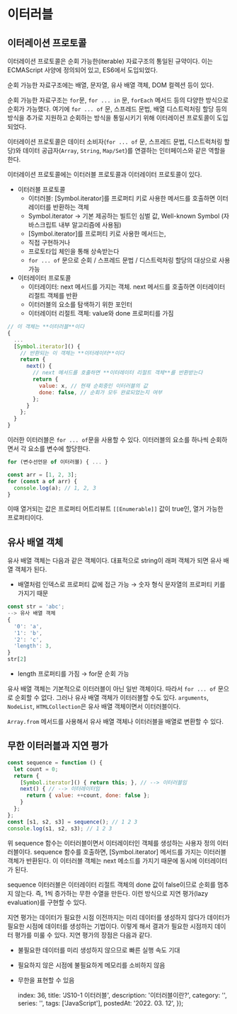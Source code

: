 

# 이터러블

## 이터레이션 프로토콜

이터레이션 프로토콜은 순회 가능한(iterable) 자료구조의 통일된 규약이다. 이는 ECMAScript 사양에 정의되어 있고, ES6에서 도입되었다.

순회 가능한 자료구조에는 배열, 문자열, 유사 배열 객체, DOM 컬렉션 등이 있다.

순회 가능한 자료구조는 `for`문, `for ... in` 문, `forEach` 메서드 등의 다양한 방식으로 순회가 가능했다. 여기에 `for ... of` 문, 스프레드 문법, 배열 디스트럭처링 할당 등의 방식을 추가로 지원하고 순회하는 방식을 통일시키기 위해 이터레이션 프로토콜이 도입되었다.

이터레이션 프로토콜은 데이터 소비자(`for ... of` 문, 스프레드 문법, 디스트럭처링 할당)와 데이터 공급자(`Array`, `String`, `Map/Set`)를 연결하는 인터페이스와 같은 역할을 한다.

이터레이션 프로토콜에는 이터러블 프로토콜과 이터레이터 프로토콜이 있다.

- 이터러블 프로토콜
  - 이터러블: [Symbol.iterator]를 프로퍼티 키로 사용한 메서드를 호출하면 이터레이터를 반환하는 객체
  - Symbol.iterator → 기본 제공하는 빌트인 심벌 값, Well-known Symbol (자바스크립트 내부 알고리즘에 사용됨)
  - [Symbol.iterator]를 프로퍼티 키로 사용한 메서드는,
  - 직접 구현하거나
  - 프로토타입 체인을 통해 상속받는다
  - `for ... of` 문으로 순회 / 스프레드 문법 / 디스트럭처링 할당의 대상으로 사용 가능
- 이터레이터 프로토콜
  - 이터레이터: next 메서드를 가지는 객체. next 메서드를 호출하면 이터레이터 리절트 객체를 반환
  - 이터러블의 요소를 탐색하기 위한 포인터
  - 이터레이터 리절트 객체: value와 done 프로퍼티를 가짐

```jsx
// 이 객체는 **이터러블**이다
{
  ...
  [Symbol.iterator]() {
    // 반환되는 이 객체는 **이터레이터**이다
    return {
      next() {
        // next 메서드를 호출하면 **이터레이터 리절트 객체**를 반환받는다
        return {
          value: x, // 현재 순회중인 이터러블의 값
          done: false, // 순회가 모두 완료되었는지 여부
        };
      }
    };
  }
}
```

이러한 이터러블은 `for ... of`문을 사용할 수 있다. 이터러블의 요소를 하나씩 순회하면서 각 요소를 변수에 할당한다.

```jsx
for (변수선언문 of 이터러블) { ... }

const arr = [1, 2, 3];
for (const a of arr) {
  console.log(a); // 1, 2, 3
}
```

이때 열거되는 값은 프로퍼티 어트리뷰트 `[[Enumerable]]` 값이 true인, 열거 가능한 프로퍼티이다.

## 유사 배열 객체

유사 배열 객체는 다음과 같은 객체이다. 대표적으로 string이 래퍼 객체가 되면 유사 배열 객체가 된다.

- 배열처럼 인덱스로 프로퍼티 값에 접근 가능 → 숫자 형식 문자열의 프로퍼티 키를 가지기 때문

```jsx
const str = 'abc';
--> 유사 배열 객체
{
  '0': 'a',
  '1': 'b',
  '2': 'c',
  'length': 3,
}
str[2]
```

- length 프로퍼티를 가짐 → for문 순회 가능

유사 배열 객체는 기본적으로 이터러블이 아닌 일반 객체이다. 따라서 `for ... of` 문으로 순회할 수 없다. 그러나 유사 배열 객체가 이터러블할 수도 있다. `arguments`, `NodeList`, `HTMLCollection`은 유사 배열 객체이면서 이터러블이다.

`Array.from` 메서드를 사용해서 유사 배열 객체나 이터러블을 배열로 변환할 수 있다.

## 무한 이터러블과 지연 평가

```jsx
const sequence = function () {
  let count = 0;
  return {
    [Symbol.iterator]() { return this; }, // --> 이터러블임
    next() { // --> 이터레이터임
      return { value: ++count, done: false };
    }
  };
};
const [s1, s2, s3] = sequence(); // 1 2 3
console.log(s1, s2, s3); // 1 2 3
```

위 sequence 함수는 이터러블이면서 이터레이터인 객체를 생성하는 사용자 정의 이터러블이다. sequence 함수를 호출하면, [Symbol.iterator] 메서드를 가지는 이터러블 객체가 반환된다. 이 이터러블 객체는 next 메소드를 가지기 때문에 동시에 이터레이터가 된다.

sequence 이터러블은 이터레이터 리절트 객체의 done 값이 false이므로 순회를 멈추지 않는다. 즉, 1씩 증가하는 무한 수열을 만든다. 이런 방식으로 지연 평가(lazy evaluation)를 구현할 수 있다.

지연 평가는 데이터가 필요한 시점 이전까지는 미리 데이터를 생성하지 않다가 데이터가 필요한 시점에 데이터를 생성하는 기법이다. 이렇게 해서 결과가 필요한 시점까지 데이터 평가를 미룰 수 있다. 지연 평가의 장점은 다음과 같다.

- 불필요한 데이터를 미리 생성하지 않으므로 빠른 실행 속도 기대
- 필요하지 않은 시점에 불필요하게 메모리를 소비하지 않음
- 무한을 표현할 수 있음



    index: 36,
    title: 'JS10-1 이터러블',
    description: '이터러블이란?',
    category: '',
    series: '',
    tags: ['JavaScript'],
    postedAt: '2022. 03. 12',
});

